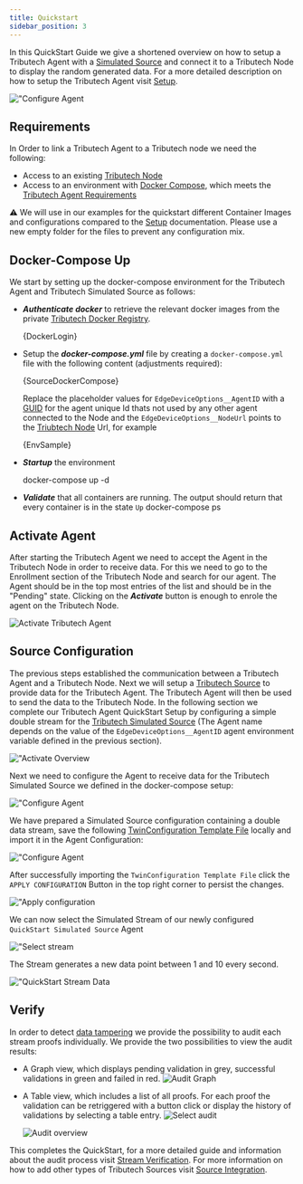 ```yaml
---
title: Quickstart
sidebar_position: 3
---
```



In this QuickStart Guide we give a shortened overview on how to setup a Tributech Agent with a [Simulated Source](./sources/simulated_source.mdx) and connect it to a Tributech Node to display the random generated data.
For a more detailed description on how to setup the Tributech Agent visit [Setup](./setup.mdx).

![**"Configure Agent**](./img/EdgeDeviceOverviewFocusAgent.png)

## Requirements
In Order to link a Tributech Agent to a Tributech node we need the following:

- Access to an existing [Tributech Node](../tributech_node/overview.md)
- Access to an environment with [Docker Compose](https://docs.docker.com/compose/), which meets the [Tributech Agent Requirements](requirements.mdx)

:warning: We will use in our examples for the quickstart different Container Images and configurations compared to the [Setup](setup.mdx) documentation. Please use a new empty folder for the files to prevent any configuration mix.

## Docker-Compose Up
We start by setting up the docker-compose environment for the Tributech Agent and Tributech Simulated Source as follows:
- ***Authenticate docker*** to retrieve the relevant docker images from the private [Tributech Docker Registry](./requirements.mdx#docker-login).

    <CodeBlock className="bash" title="terminal">{DockerLogin}</CodeBlock>   

- Setup the ***docker-compose.yml*** file by creating a `docker-compose.yml` file with the following content (adjustments required):

    <CodeBlock className="language-yml" title="docker-compose.yml">{SourceDockerCompose}</CodeBlock>

    Replace the placeholder values for `EdgeDeviceOptions__AgentID` with a [GUID](https://www.ietf.org/rfc/rfc4122.txt) for the agent unique Id thats not used by any other agent connected to the Node and the `EdgeDeviceOptions__NodeUrl` points to the [Triubtech Node](../tributech_node/overview.md) Url, for example

    <CodeBlock className="language-plain" title="env specific settings">{EnvSample}</CodeBlock>
    
 - ***Startup*** the environment

    <CodeBlock className="bash" title="terminal">
        docker-compose up -d
    </CodeBlock>

- ***Validate*** that all containers are running. The output should return that every container is in the state `Up`
    <CodeBlock className="bash" title="terminal">
        docker-compose ps
    </CodeBlock>

## Activate Agent

After starting the Tributech Agent we need to accept the Agent in the Tributech Node in order to receive data. For this we need to go to the Enrollment section of the Tributech Node and search for our agent.
The Agent should be in the top most entries of the list and should be in the "Pending" state. Clicking on the ***Activate*** button is enough to enrole the agent on the Tributech Node.

![***Activate Tributech Agent***](./img/node-agent-management-agent-activation.png)

## Source Configuration
The previous steps established the communication between a Tributech Agent and a Tributech Node. Next we will setup a [Tributech Source](source_integration.md) to provide data for the Tributech Agent. The Tributech Agent will then be used to send the data to the Tributech Node. In the following section we complete our Tributech Agent QuickStart Setup by configuring a simple double stream for the [Tributech Simulated Source](sources/simulated_source.mdx) (The Agent name depends on the value of the `EdgeDeviceOptions__AgentID` agent environment variable defined in the previous section).


![**"Activate Overview**](./img/node-agents-overview.png)


Next we need to configure the Agent to receive data for the Tributech Simulated Source we defined in the docker-compose setup:

![**"Configure Agent**](./img/node-agent-configure.png)


We have prepared a Simulated Source configuration containing a double data stream, save the following [TwinConfiguration Template File](examples/agent-source/quick-start.json) locally and import it in the Agent Configuration:

![**"Configure Agent**](./img/node-source-import-from-template.png)


After successfully importing the `TwinConfiguration Template File` click the `APPLY CONFIGURATION` Button in the top right corner to persist the changes.

![**"Apply configuration**](./img/node-source-quickstart-apply-config.png)

We can now select the Simulated Stream of our newly configured `QuickStart Simulated Source` Agent

![**"Select stream**](./img/node-source-quickstart-select-stream.png)

The Stream generates a new data point between 1 and 10 every second.

![**"QuickStart Stream Data**](./img/node-source-quickstart-stream-graph.png)

## Verify
In order to detect [data tampering](https://www.tributech.io/blog/cybersecurity-threat-data-tampering) we provide the possibility to audit each stream proofs individually. We provide the two possibilities to view the audit results:

- A Graph view, which displays pending validation in grey, successful validations in green and failed in red.
    ![***Audit Graph***](img/node-source-audit-graph.png)

- A Table view, which includes a list of all proofs. For each proof the validation can be retriggered with a button click or display the history of validations by selecting a table entry.
    ![***Select audit***](img/node-source-select-audit.png)

    ![***Audit overview***](img/node-source-audit-overview.png)

This completes the QuickStart, for a more detailed guide and information about the audit process visit [Stream Verification](../tributech_node/agent/verification.mdx). For more information on how to add other types of Tributech Sources visit [Source Integration](source_integration.md).
